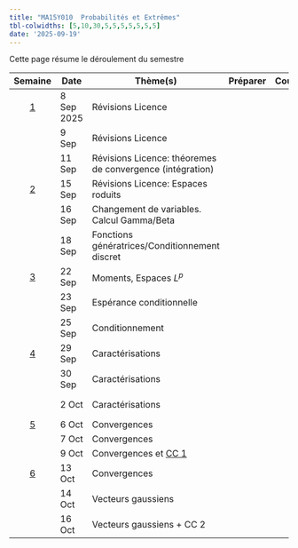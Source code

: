 ```yaml
---
title: "MA15Y010  Probabilités et Extrêmes"
tbl-colwidths: [5,10,30,5,5,5,5,5,5,5]
date: '2025-09-19'
---
```


Cette page résume le déroulement du semestre


::: column-screen-inset-right
|   Semaine            | Date        | Thème(s)   |  Préparer  |        Cours   |   Exercices     |  Évaluation |                      
|:--------------------:|-------------|------------|:----------:|:--------------:|:---------------:|:-----------:|
|  [1](/weeks/week-1.html)  | 8 Sep 2025 |    Révisions Licence         |           |         |  [TD 1](/exercices/td1.qmd)                                                                                                                |                   |
|   | 9 Sep  |   Révisions Licence     |            |         |      [TD 1](/exercices/td1.qmd)           |                   |
|   | 11 Sep  | Révisions Licence: théoremes de convergence (intégration)  |            |         |                                                                                                          [TD 1](/exercices/td1.qmd)       |                   |
|  [2](/weeks/week-2.html)  | 15 Sep  |  Révisions Licence: Espaces roduits          |            |         |                                                                                                                 |                   |
|   | 16 Sep  | Changement de variables. Calcul Gamma/Beta           |            |         |                                                                                                                 |                   |
|   | 18 Sep  | Fonctions génératrices/Conditionnement discret  |            |         |   
|  [3](/weeks/week-3.html)  | 22 Sep  |  Moments, Espaces $L^p$      |            |         |        [TD 3](/exercices/td3.qmd)                                                                                                         |                   |
|   | 23 Sep  | Espérance conditionnelle           |            |         |                                                                                                                  |                   |
|   | 25 Sep  | Conditionnement  |            |         |  [TD 2](/exercices/td2.qmd) [TD 2 supplément](/exercices/td2-supplement.qmd) | |
|  [4](/weeks/week-4.html)  | 29 Sep  |  Caractérisations       |            |         |                                                                                                             [TD4](/exercices/td4.qmd)     |                   |
|   | 30 Sep  |  Caractérisations              |            |         |                                                                       [Corrections TD1](/corriges/td1.html)                                          |                   |
|   | 2 Oct  |     Caractérisations    |            |         |  [Corrections TD3](/corriges/td3.html)  | |
|  [5](/weeks/week-5.html)  | 6 Oct   |  Convergences       |            |         |    [TD 5](/exercices/td5-bis.html)                                                                                                             |                   |
|   | 7  Oct  | Convergences           |            |         |                                                                                                                 |                   |
|   | 9 Oct  |  Convergences  et [CC 1](/corriges/cc1-2025.pdf)|            |         |   
|  [6](/weeks/week-6.html)  | 13 Oct   |  Convergences      |            |         |                                                                                                                 |                   |
|   | 14  Oct  |   Vecteurs gaussiens          |            |         |                                                                                                             [TD 6](/exercices/td6.html)     |                   |
|   | 16 Oct  |  Vecteurs gaussiens  + CC 2  |            |         |
:::